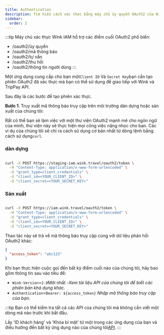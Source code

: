 ```yaml
---
title: Authentication
description: Tìm hiểu cách xác thực bằng máy chủ ủy quyền OAuth2 của Wink.
sidebar:
  order: 2
---
```

:::tip
Máy chủ xác thực Wink IAM hỗ trợ các điểm cuối OAuth2 phổ biến:

* /oauth2/ủy quyền
* /oauth2/mã thông báo
* /oauth2/tự vấn
* /oauth2/thu hồi
* /oauth2/thông tin người dùng
  :::

Một ứng dụng cung cấp cho bạn một`Client ID` Và `Secret Key`bạn cần tạo phiên OAuth2 đã xác thực mà bạn có thể sử dụng để giao tiếp với Wink và TripPay API.

Sau đây là các bước để tạo phiên xác thực.

**Bước 1**. Truy xuất mã thông báo truy cập trên môi trường dàn dựng hoặc sản xuất của chúng tôi:

Rất có thể bạn sẽ làm việc với một thư viện OAuth2 mạnh mẽ cho ngôn ngữ của mình, thư viện này sẽ thực hiện mọi công việc nặng nhọc cho bạn.
Các ví dụ của chúng tôi sẽ chỉ ra cách sử dụng cơ bản nhất từ dòng lệnh bằng cách sử dụng`curl`.

### dàn dựng

```bash

curl -X POST https://staging-iam.wink.travel/oauth2/token \
  -H "Content-Type: application/x-www-form-urlencoded" \
  -d "grant_type=client_credentials" \
  -d "client_id=<YOUR_CLIENT_ID>" \
  -d "client_secret=<YOUR_SECRET_KEY>"

```

### Sản xuất

```bash

curl -X POST https://iam.wink.travel/oauth2/token \
  -H "Content-Type: application/x-www-form-urlencoded" \
  -d "grant_type=client_credentials" \
  -d "client_id=<YOUR_CLIENT_ID>" \
  -d "client_secret=<YOUR_SECRET_KEY>"

```

Thao tác này sẽ trả về mã thông báo truy cập cùng với dữ liệu phản hồi OAuth2 khác:

```json
{
  "access_token": "abc123"
}
```

Khi bạn thực hiện cuộc gọi đến bất kỳ điểm cuối nào của chúng tôi, hãy bao gồm thông tin sau vào tiêu đề:

* `Wink-Version`=`2.0`Mới nhất -*Xem tài liệu API của chúng tôi để biết các phiên bản khả dụng khác.*
* `Authentication`=`Bearer: ${access_token}` *Nhập mã thông báo truy cập của bạn.*

:::tip
Bạn có thể kiểm tra tất cả các API của chúng tôi mà không cần viết một dòng mã nào trước khi bắt đầu.

Lấy 'ID khách hàng' và 'Khóa bí mật' từ một trong các ứng dụng của bạn và điều hướng đến bất kỳ ứng dụng nào của chúng tôi[API](/developers/apis).
:::

